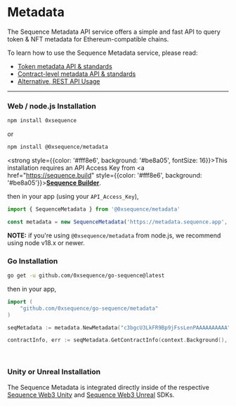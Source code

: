 # Metadata

The Sequence Metadata API service offers a simple and fast API to query token & NFT metadata
for Ethereum-compatible chains.

To learn how to use the Sequence Metadata service, please read:
* [Token metadata API & standards](/metadata/token-metadata)
* [Contract-level metadata API & standards](/metadata/contract-metadata)
* [Alternative, REST API Usage](/metadata/rest-api)


---

### Web / node.js Installation

```bash
npm install 0xsequence
```
or
```bash
npm install @0xsequence/metadata
```
<strong style={{color: '#fff8e6', background: '#be8a05', fontSize: 16}}>This installation requires an API Access Key from <a href="https://sequence.build" style={{color: '#fff8e6', background: '#be8a05'}}><u>**Sequence Builder**</u></a>.</strong>

then in your app (using your `API_Access_Key`),

```ts
import { SequenceMetadata } from '@0xsequence/metadata'

const metadata = new SequenceMetadata('https://metadata.sequence.app', 'c3bgcU3LkFR9Bp9jFssLenPAAAAAAAAAA')
```

**NOTE:** if you're using `@0xsequence/metadata` from node.js, we recommend using node v18.x or newer.


### Go Installation

```bash
go get -u github.com/0xsequence/go-sequence@latest
```

then in your app,

```go
import (
	"github.com/0xsequence/go-sequence/metadata"
)

seqMetadata := metadata.NewMetadata("c3bgcU3LkFR9Bp9jFssLenPAAAAAAAAAA")

contractInfo, err := seqMetadata.GetContractInfo(context.Background(), "polygon", "0x631998e91476DA5B870D741192fc5Cbc55F5a52E")
```

<br />

### Unity or Unreal Installation

The Sequence Metadata is integrated directly inside of the respective [Sequence Web3 Unity](/games-sdk) and [Sequence Web3 Unreal](/games-sdk) SDKs.

<br />